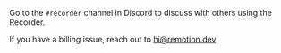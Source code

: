 Go to the `#recorder` channel in Discord to discuss with others using the Recorder.

If you have a billing issue, reach out to hi@remotion.dev.
